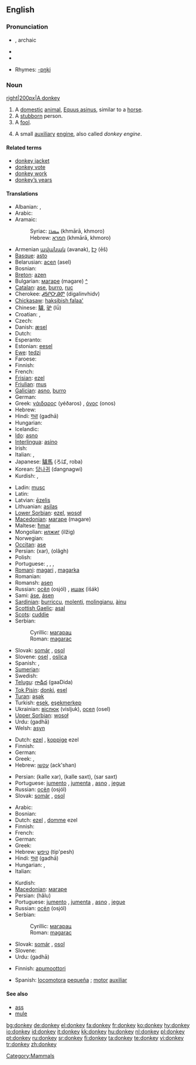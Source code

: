 ==English==

{{wikipedia}}

===Pronunciation===
* {{IPAchar|'dɒŋki}}, archaic {{IPAchar|'dʌŋki}}
* {{SAMPA|/'dQNkI/}}
* {{audio|en-us-donkey.ogg|Audio (US)}}

* Rhymes: [[Rhymes:English:-ɒŋki|-ɒŋki]]

===Noun===
[[image:Donkey 1 arp 750px.jpg|right|200px|A donkey]]
{{en-noun}}

# A [[domestic]] [[animal]], [[Equus asinus]], similar to a [[horse]].
# A [[stubborn]] person.
# A [[fool]].
# {{nautical}} A small [[auxiliary]] [[engine]], also called ''donkey engine''.

====Related terms====
* [[donkey jacket]]
* [[donkey vote]]
* [[donkey work]]
* [[donkey's years|donkey’s years]]

====Translations====
{{trans-top|a domestic animal}}
* Albanian: {{t+|sq|gomar|m|xs=Albanian}}, {{t-|sq|magar|m|xs=Albanian}}
* Arabic: {{t+|ar|حمار|m|tr=ħimār|sc=Arab}}
* Aramaic:
*: Syriac: [[ܚܡܪܐ]] (khmārā, khmoro) {{c}}
*: Hebrew: [[חמרא]] (khmārā, khmoro) {{c}}
* Armenian [[ավանակ]] (avanak), [[էշ]] (ēš)
* [[Basque]]: [[asto]]
* Belarusian: [[асел]] (asel) {{m}}
* Bosnian: {{t-|bs|magarac|m}}
* [[Breton]]: [[azen]]
* Bulgarian: [[магаре]] (magare) {{n}} [[:bg:магаре|^]]
* [[Catalan]]: [[ase]], [[burro]], [[ruc]]
* Cherokee: [[ᏗᎦᎵᏅᎯᏛ]] (digalinvhidv)
* [[Chickasaw]]: [[haksibish falaa']]
* Chinese: [[驢]], [[驴]] (lǘ)
* Croatian: {{t-|hr|magarac|m}}, {{t-|hr|tovar|m}}
* Czech: {{t-|cs|osel|m}}
* Danish: [[æsel]] {{n}}
* Dutch: {{t+|nl|ezel|m}}
* Esperanto: {{t-|eo|azeno|xs=Esperanto}}
* Estonian: [[eesel]]
* [[Ewe]]: [[tedzi]] {{n}}
* Faroese: {{t-|fo|asni|xs=Faroese}}
* Finnish: {{t+|fi|aasi}}
* French: {{t+|fr|âne|m}}
* [[Frisian]]: [[ezel]]
* [[Friulian]]: [[mus]]
* [[Galician]]: [[asno]], [[burro]]
* German: {{t+|de|Esel|m}}
* Greek: [[γάιδαρος]] (yéðaros) {{m}}, [[όνος]] (onos) {{m}}
* Hebrew: {{t+|he|חמור|m|tr=khamor|sc=Hebr}}
* Hindi: [[गधा]] (gadhā) {{m}}
* Hungarian: {{t+|hu|szamár}}
* Icelandic: {{t+|is|asni}}
* [[Ido]]: [[asno]]
* [[Interlingua]]: [[asino]]
* Irish: {{t-|ga|asal|xs=Irish}}
* Italian: {{t+|it|asino|m}}, {{t+|it|somaro|m}}
* Japanese: [[驢馬]] (ろば, roba)
* Korean: [[당나귀]] (dangnagwi)
* Kurdish: {{t+|ku|ker|m}}, {{t+|ku|که‌ر|sc=KUchar}}
{{trans-mid}}
* Ladin: [[musc]]
* Latin: {{t-|la|asinus|m}}
* Latvian: [[ēzelis]]
* Lithuanian: [[asilas]]
* [[Lower Sorbian]]: [[ezel]], [[wosoł]]
* [[Macedonian]]: [[магаре]] (magare) {{n}}
* Maltese: [[ħmar]]
* Mongolian: [[илжиг]] (ilžig)
* Norwegian: {{t+|no|esel|n}}
* [[Occitan]]: [[ase]]
* Persian: {{fa-Arab|[[خر]]}} (xar), {{fa-Arab|[[الاغ]]}} (olâgh)
* Polish: {{t+|pl|osioł|m}}
* Portuguese: {{t+|pt|asno|m}}, {{t-|pt|jerico|m}}, {{t-|pt|jegue|m}}, {{t+|pt|jumento|m}}
* [[Romani]]: [[magari]] {{m}}, [[magarka]] {{f}}
* Romanian: {{t-|ro|măgar}}
* Romansh: [[asen]]
* Russian: [[осёл]] (osjól) {{m}}, [[ишак]] (išák) {{m}}
* Sami: [[áse]], [[ásen]]
* [[Sardinian]]: [[burriccu]], [[molenti]], [[molingianu]], [[àinu]]
* [[Scottish Gaelic]]: [[asal]] {{f}}
* [[Scots]]: [[cuddie]]
* Serbian:
*: Cyrillic: [[магарац]] {{m}}
*: Roman: [[magarac#Serbian|magarac]] {{m}}
* Slovak: [[somár]] {{m}}, [[osol]] {{m}}
* Slovene: [[osel]] {{m}}, [[oslica]] {{f}}
* Spanish: {{t+|es|asno|m}}, {{t+|es|burro|m}}
* [[Sumerian]]: {{tø|sux|𒀲|tr=ANŠE|sc=Xsux|xs=Sumerian}}
* Swedish: {{t+|sv|åsna}}
* [[Telugu]]: [[గాడిద]] (gaaDida)
* [[Tok Pisin]]: [[donki]], [[esel]]
* [[Turan]]: [[əşək]]
* Turkish: [[eşek]], [[eşekmerkep]]
* Ukrainian: [[віслюк]] (visljuk), [[осел]] (osel)
* [[Upper Sorbian]]: [[wosoł]]
* Urdu: {{URchar|[[گدھا]]}} (gadhā) {{m}}
* Welsh: [[asyn]]
{{trans-bottom}}

{{trans-top|a stubborn person}}
* Dutch: [[ezel]] {{m}}, [[koppige]] ezel {{m}}
* Finnish: {{t+|fi|aasi}}
* German: {{t+|de|Esel|m}}
* Greek: {{t+|el|γάιδαρος|m|tr=yéðaros|sc=Grek}}, {{t+|el|μουλάρι|n|tr=mulari|sc=Grek}}
* Hebrew: [[עקשן]] (ack'shan) {{m}}
{{trans-mid}}
* Persian: {{fa-Arab|[[کله خر|کلّه خر]]}} (kalle xar), {{fa-Arab|[[کله سخت|کلّه سخت]]}} (kalle saxt), {{fa-Arab|[[سر سخت]]}} (sar saxt)
* Portuguese: [[jumento]] {{m}}, [[jumenta]] {{f}}, [[asno]] {{m}}, [[jegue]] {{m}}
* Russian: [[осёл]] (osjól) {{m}}
* Slovak: [[somár]] {{m}}, [[osol]] {{m}}
{{trans-bottom}}

{{trans-top|a fool}}
* Arabic: {{t+|ar|حمار|m|tr=ħimār|sc=Arab}}
* Bosnian: {{t-|bs|magarac|m}}
* Dutch: [[ezel]] {{m}}, [[domme]] ezel {{m}}
* Finnish: {{t+|fi|aasi}}
* French: {{t+|fr|âne|m}}
* German: {{t+|de|Esel|m}}
* Greek: {{t+|el|γάιδαρος|m|tr=yéðaros|sc=Grek}}
* Hebrew: [[טיפש]] (tip'pesh) {{m}}
* Hindi: [[गधा]] (gadhā) {{m}}
* Hungarian: {{t+|hu|szamár}}, {{t+|hu|ökör}}
* Italian: {{t+|it|asino|m}}
{{trans-mid}}
* Kurdish: {{KUchar|[[که‌ر]]}}
* [[Macedonian]]: [[магаре]] {{n}}
* Persian: {{fa-Arab|[[هالو]]}} (hâlu)
* Portuguese: [[jumento]] {{m}}, [[jumenta]] {{f}}, [[asno]] {{m}}, [[jegue]] {{m}}
* Russian: [[осёл]] (osjól) {{m}}
* Serbian:
*: Cyrillic: [[магарац]] {{m}}
*: Roman: [[magarac#Serbian|magarac]] {{m}}
* Slovak: [[somár]] {{m}}, [[osol]] {{m}}
* Slovene: {{t+|sl|osel|m}}
* Urdu: {{URchar|[[گدھا]]}} (gadhā) {{m}}
{{trans-bottom}}

{{trans-top|a small auxiliary engine}}
* Finnish: [[apumoottori]]
{{trans-mid}}
* Spanish: [[locomotora]] [[pequeña]] {{f}}; [[motor]] [[auxiliar]] {{m}}
{{trans-bottom}}

====See also====
* [[ass]]
* [[mule]]

[[Category:Mammals]]

[[bg:donkey]]
[[de:donkey]]
[[el:donkey]]
[[fa:donkey]]
[[fr:donkey]]
[[ko:donkey]]
[[hy:donkey]]
[[io:donkey]]
[[id:donkey]]
[[it:donkey]]
[[kk:donkey]]
[[hu:donkey]]
[[nl:donkey]]
[[pl:donkey]]
[[pt:donkey]]
[[ru:donkey]]
[[sr:donkey]]
[[fi:donkey]]
[[ta:donkey]]
[[te:donkey]]
[[vi:donkey]]
[[tr:donkey]]
[[zh:donkey]]